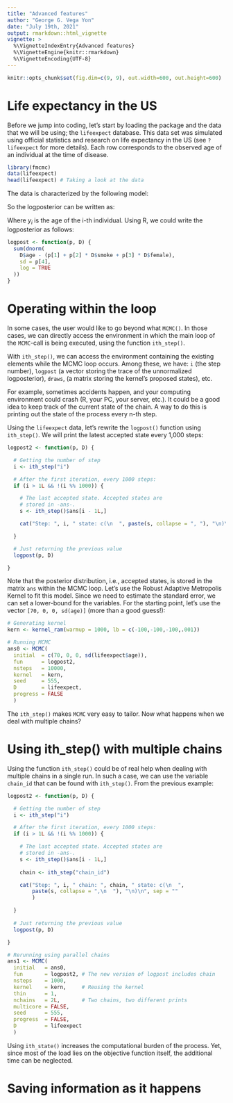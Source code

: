 ```yaml
---
title: "Advanced features"
author: "George G. Vega Yon"
date: "July 19th, 2021"
output: rmarkdown::html_vignette
vignette: >
  %\VignetteIndexEntry{Advanced features}
  %\VignetteEngine{knitr::rmarkdown}
  %\VignetteEncoding{UTF-8}
---
```


```r
knitr::opts_chunk$set(fig.dim=c(9, 9), out.width=600, out.height=600)
```

# Life expectancy in the US

Before we jump into coding, let's start by loading the package and
the data that we will be using; the `lifeexpect` database.
This data set was simulated using official statistics and research on life expectancy
in the US (see `?lifeexpect` for more details). Each row corresponds to the
observed age of an individual at the time of disease.

```r
library(fmcmc)
data(lifeexpect)
head(lifeexpect) # Taking a look at the data
```

The data is characterized by the following model:

\begin{equation*}
y_i \sim \mbox{N}\left(\theta_0 + \theta_{smk}smoke_i + \theta_{fem}female_i, \sigma^2\right)
\end{equation*}

So the logposterior can be written as:

\begin{equation*}
\sum_i \log\phi\left(\frac{y_i - (\theta_0 + \theta_{smk}smoke_i + \theta_{fem}female_i)}{\sigma}\right)
\end{equation*}

Where $y_i$ is the age of the i-th individual. Using R, we could write the
logposterior as follows:

```r
logpost <- function(p, D) {
  sum(dnorm(
    D$age - (p[1] + p[2] * D$smoke + p[3] * D$female),
    sd = p[4],
    log = TRUE
  ))
}
```


# Operating within the loop

In some cases, the user would like to go beyond what `MCMC()`. In those cases,
we can directly access the environment in which the main loop of the `MCMC`-call
is being executed, using the function `ith_step()`.

With `ith_step()`, we can access the environment containing the existing elements
while the MCMC loop occurs. Among these, we have: `i` (the step number),
`logpost` (a vector storing the trace of the unnormalized logposterior), `draws`,
(a matrix storing the kernel's proposed states), etc. 

For example, sometimes accidents happen, and your computing environment could
crash (R, your PC, your server, etc.). It could be a good idea to keep track
of the current state of the chain. A way to do this is printing out the state
of the process every n-th step. 

Using the `lifeexpect` data, let's rewrite the `logpost()` function using 
`ith_step()`. We will print the latest accepted state every 1,000 steps:

```r
logpost2 <- function(p, D) {

  # Getting the number of step
  i <- ith_step("i")

  # After the first iteration, every 1000 steps:
  if (i > 1L && !(i %% 1000)) {

    # The last accepted state. Accepted states are
    # stored in -ans-.
    s <- ith_step()$ans[i - 1L,]

    cat("Step: ", i, " state: c(\n  ", paste(s, collapse = ", "), "\n)\n", sep = "")

  }

  # Just returning the previous value
  logpost(p, D)

}
```

Note that the posterior distribution, i.e., accepted states, is stored in the matrix
`ans` within the MCMC loop. Let's use the Robust Adaptive Metropolis Kernel to fit this model.
Since we need to estimate the standard error, we can set a lower-bound for the variables.
For the starting point, let's use the vector `[70, 0, 0, sd(age)]` (more than a good
guess!):

```r
# Generating kernel
kern <- kernel_ram(warmup = 1000, lb = c(-100,-100,-100,.001))

# Running MCMC
ans0 <- MCMC(
  initial  = c(70, 0, 0, sd(lifeexpect$age)),
  fun      = logpost2, 
  nsteps   = 10000,    
  kernel   = kern, 
  seed     = 555,
  D        = lifeexpect,
  progress = FALSE
  )

```

The `ith_step()` makes `MCMC` very easy to tailor. Now what happens when we deal
with multiple chains?

# Using ith_step() with multiple chains

Using the function `ith_step()` could be of real help when dealing with multiple
chains in a single run. In such a case, we can use the variable `chain_id` that
can be found with `ith_step()`. From the previous example:

```r
logpost2 <- function(p, D) {

  # Getting the number of step
  i <- ith_step("i")

  # After the first iteration, every 1000 steps:
  if (i > 1L && !(i %% 1000)) {

    # The last accepted state. Accepted states are
    # stored in -ans-.
    s <- ith_step()$ans[i - 1L,]
    
    chain <- ith_step("chain_id")

    cat("Step: ", i, " chain: ", chain, " state: c(\n  ",
        paste(s, collapse = ",\n  "), "\n)\n", sep = ""
        )

  }
  
  # Just returning the previous value
  logpost(p, D)

}

# Rerunning using parallel chains
ans1 <- MCMC(
  initial   = ans0,
  fun       = logpost2, # The new version of logpost includes chain
  nsteps    = 1000,    
  kernel    = kern,     # Reusing the kernel
  thin      = 1,       
  nchains   = 2L,       # Two chains, two different prints     
  multicore = FALSE,
  seed      = 555,
  progress  = FALSE,
  D         = lifeexpect
  )
```

Using `ith_state()` increases the computational burden of the process. Yet,
since most of the load lies on the objective function itself, the additional
time can be neglected.

# Saving information as it happens
